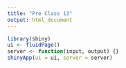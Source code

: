 ```yaml
---
title: "Pre Class 13"
output: html_document
---
```


```r
library(shiny)
ui <- fluidPage()
server <- function(input, output) {}
shinyApp(ui = ui, server = server)
```